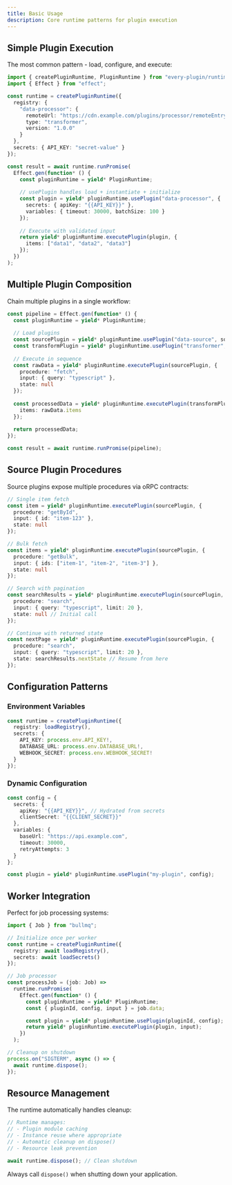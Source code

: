 ```yaml
---
title: Basic Usage
description: Core runtime patterns for plugin execution
---
```


## Simple Plugin Execution

The most common pattern - load, configure, and execute:

```typescript
import { createPluginRuntime, PluginRuntime } from "every-plugin/runtime";
import { Effect } from "effect";

const runtime = createPluginRuntime({
  registry: {
    "data-processor": {
      remoteUrl: "https://cdn.example.com/plugins/processor/remoteEntry.js",
      type: "transformer",
      version: "1.0.0"
    }
  },
  secrets: { API_KEY: "secret-value" }
});

const result = await runtime.runPromise(
  Effect.gen(function* () {
    const pluginRuntime = yield* PluginRuntime;
    
    // usePlugin handles load + instantiate + initialize
    const plugin = yield* pluginRuntime.usePlugin("data-processor", {
      secrets: { apiKey: "{{API_KEY}}" },
      variables: { timeout: 30000, batchSize: 100 }
    });
    
    // Execute with validated input
    return yield* pluginRuntime.executePlugin(plugin, {
      items: ["data1", "data2", "data3"]
    });
  })
);
```

## Multiple Plugin Composition

Chain multiple plugins in a single workflow:

```typescript
const pipeline = Effect.gen(function* () {
  const pluginRuntime = yield* PluginRuntime;
  
  // Load plugins
  const sourcePlugin = yield* pluginRuntime.usePlugin("data-source", sourceConfig);
  const transformPlugin = yield* pluginRuntime.usePlugin("transformer", transformConfig);
  
  // Execute in sequence
  const rawData = yield* pluginRuntime.executePlugin(sourcePlugin, {
    procedure: "fetch",
    input: { query: "typescript" },
    state: null
  });
  
  const processedData = yield* pluginRuntime.executePlugin(transformPlugin, {
    items: rawData.items
  });
  
  return processedData;
});

const result = await runtime.runPromise(pipeline);
```

## Source Plugin Procedures

Source plugins expose multiple procedures via oRPC contracts:

```typescript
// Single item fetch
const item = yield* pluginRuntime.executePlugin(sourcePlugin, {
  procedure: "getById",
  input: { id: "item-123" },
  state: null
});

// Bulk fetch
const items = yield* pluginRuntime.executePlugin(sourcePlugin, {
  procedure: "getBulk", 
  input: { ids: ["item-1", "item-2", "item-3"] },
  state: null
});

// Search with pagination
const searchResults = yield* pluginRuntime.executePlugin(sourcePlugin, {
  procedure: "search",
  input: { query: "typescript", limit: 20 },
  state: null // Initial call
});

// Continue with returned state
const nextPage = yield* pluginRuntime.executePlugin(sourcePlugin, {
  procedure: "search",
  input: { query: "typescript", limit: 20 },
  state: searchResults.nextState // Resume from here
});
```

## Configuration Patterns

### Environment Variables

```typescript
const runtime = createPluginRuntime({
  registry: loadRegistry(),
  secrets: {
    API_KEY: process.env.API_KEY!,
    DATABASE_URL: process.env.DATABASE_URL!,
    WEBHOOK_SECRET: process.env.WEBHOOK_SECRET!
  }
});
```

### Dynamic Configuration

```typescript
const config = {
  secrets: {
    apiKey: "{{API_KEY}}", // Hydrated from secrets
    clientSecret: "{{CLIENT_SECRET}}"
  },
  variables: {
    baseUrl: "https://api.example.com",
    timeout: 30000,
    retryAttempts: 3
  }
};

const plugin = yield* pluginRuntime.usePlugin("my-plugin", config);
```

## Worker Integration

Perfect for job processing systems:

```typescript
import { Job } from "bullmq";

// Initialize once per worker
const runtime = createPluginRuntime({
  registry: await loadRegistry(),
  secrets: await loadSecrets()
});

// Job processor
const processJob = (job: Job) =>
  runtime.runPromise(
    Effect.gen(function* () {
      const pluginRuntime = yield* PluginRuntime;
      const { pluginId, config, input } = job.data;

      const plugin = yield* pluginRuntime.usePlugin(pluginId, config);
      return yield* pluginRuntime.executePlugin(plugin, input);
    })
  );

// Cleanup on shutdown
process.on("SIGTERM", async () => {
  await runtime.dispose();
});
```

## Resource Management

The runtime automatically handles cleanup:

```typescript
// Runtime manages:
// - Plugin module caching
// - Instance reuse where appropriate  
// - Automatic cleanup on dispose()
// - Resource leak prevention

await runtime.dispose(); // Clean shutdown
```

Always call `dispose()` when shutting down your application.
